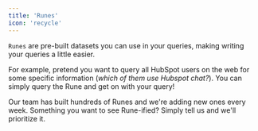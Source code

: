```yaml
---
title: 'Runes'
icon: 'recycle'
---
```


`Runes` are pre-built datasets you can use in your queries, making writing your queries a little easier.

For example, pretend you want to query all HubSpot users on the web for some specific information (_which of them use Hubspot chat?_). You can simply query the Rune and get on with your query!


Our team has built hundreds of Runes and we're adding new ones every week.
Something you want to see Rune-ified? Simply tell us and we'll prioritize it.


```SQL Example_query.sql

```